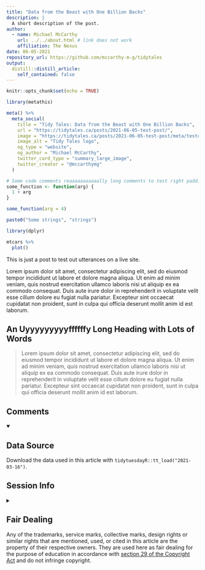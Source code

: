 ```yaml
---
title: "Data from the Beast with One Billion Backs"
description: |
  A short description of the post.
author:
  - name: Michael McCarthy 
    url: ../../about.html # link does not work
    affiliation: The Nexus
date: 06-05-2021
repository_url: https://github.com/mccarthy-m-g/tidytales
output:
  distill::distill_article:
    self_contained: false
---
```


```r
knitr::opts_chunk$set(echo = TRUE)
```

```r
library(metathis)

meta() %>%
  meta_social(
    title = "Tidy Tales: Data from the Beast with One Billion Backs",
    url = "https://tidytales.ca/posts/2021-06-05-test-post/",
    image = "https://tidytales.ca/posts/2021-06-05-test-post/meta/testcard.png",
    image_alt = "Tidy Tales logo",
    og_type = "website",
    og_author = "Michael McCarthy",
    twitter_card_type = "summary_large_image",
    twitter_creator = "@mccarthymg"
  )
```

```r
# Some code comments reaaaaaaaaaaally long comments to test right padding of the chunky chunk
some_function <- function(arg) {
  1 + arg
}

some_function(arg = 4)
```

```r
paste0("Some strings", "strings")
```

```r
library(dplyr)

mtcars %>%
  plot()
```

This is just a post to test out utterances on a live site.

Lorem ipsum dolor sit amet, consectetur adipiscing elit, sed do eiusmod tempor incididunt ut labore et dolore magna aliqua. Ut enim ad minim veniam, quis nostrud exercitation ullamco laboris nisi ut aliquip ex ea commodo consequat. Duis aute irure dolor in reprehenderit in voluptate velit esse cillum dolore eu fugiat nulla pariatur. Excepteur sint occaecat cupidatat non proident, sunt in culpa qui officia deserunt mollit anim id est laborum.

## An Uyyyyyyyyyffffffy Long Heading with Lots of Words

> Lorem ipsum dolor sit amet, consectetur adipiscing elit, sed do eiusmod tempor incididunt ut labore et dolore magna aliqua. Ut enim ad minim veniam, quis nostrud exercitation ullamco laboris nisi ut aliquip ex ea commodo consequat. Duis aute irure dolor in reprehenderit in voluptate velit esse cillum dolore eu fugiat nulla pariatur. Excepteur sint occaecat cupidatat non proident, sunt in culpa qui officia deserunt mollit anim id est laborum.

## Comments {.appendix}

<details open class="comment-section">
   <summary>
   </summary>
</details>

## Data Source {.appendix}

Download the data used in this article with `tidytuesdayR::tt_load("2021-03-16")`.

## Session Info {.appendix}

<details class="session-info">
   <summary>
   </summary>
```r
sessionInfo()
```
</details>

## Fair Dealing {.appendix}

Any of the trademarks, service marks, collective marks, design rights or similar rights that are mentioned, used, or cited in this article are the property of their respective owners. They are used here as fair dealing for the purpose of education in accordance with [section 29 of the Copyright Act](https://laws-lois.justice.gc.ca/eng/acts/c-42/page-8.html#h-103270) and do not infringe copyright.
